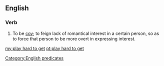 ==English==

===Verb===
{{en-verb|head=[[play]] [[hard]] [[to]] [[get]]|plays hard to get|playing hard to get|played hard to get}}

# {{context|courtship}} To be [[coy]]; to feign lack of romantical interest in a certain person, so as to force that person to be more overt in expressing interest.

[[Category:English predicates]]

[[my:play hard to get]]
[[pt:play hard to get]]